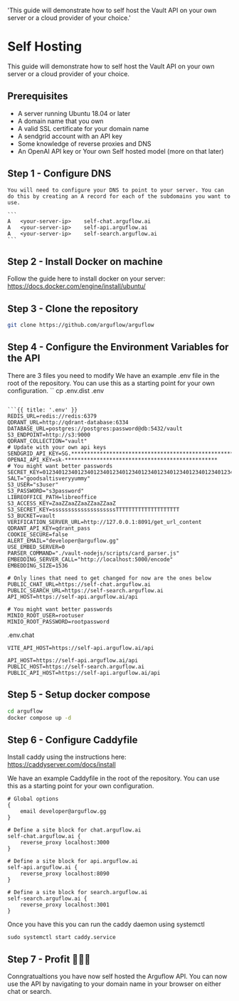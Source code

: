  'This guide will demonstrate how to self host the Vault API on your own server or a cloud provider of your choice.'

# Self Hosting

This guide will demonstrate how to self host the Vault API on your own server or a cloud provider of your choice.

## Prerequisites

- A server running Ubuntu 18.04 or later
- A domain name that you own
- A valid SSL certificate for your domain name
- A sendgrid account with an API key
- Some knowledge of reverse proxies and DNS
- An OpenAI API key or Your own Self hosted model (more on that later)

## Step 1 - Configure DNS

    You will need to configure your DNS to point to your server. You can do this by creating an A record for each of the subdomains you want to use.

    ```
    A	<your-server-ip>	self-chat.arguflow.ai
    A	<your-server-ip>	self-api.arguflow.ai
    A	<your-server-ip>	self-search.arguflow.ai
    ```
## Step 2 - Install Docker on machine

Follow the guide here to install docker on your server: https://docs.docker.com/engine/install/ubuntu/

## Step 3 - Clone the repository


```sh {{ title: 'Shell' }}
git clone https://github.com/arguflow/arguflow
```


## Step 4 - Configure the Environment Variables for the API

There are 3 files you need to modify
We have an example .env file in the root of the repository.
You can use this as a starting point for your own configuration.
``
cp .env.dist .env
```

```{{ title: '.env' }}
REDIS_URL=redis://redis:6379
QDRANT_URL=http://qdrant-database:6334
DATABASE_URL=postgres://postgres:password@db:5432/vault
S3_ENDPOINT=http://s3:9000
QDRANT_COLLECTION="vault"
# Update with your own api keys
SENDGRID_API_KEY=SG.******************************************************************
OPENAI_API_KEY=sk-************************************************
# You might want better passwords
SECRET_KEY=01234012340123401234012340123401234012340123401234012340123401234012340123401234
SALT="goodsaltisveryyummy"
S3_USER="s3user"
S3_PASSWORD="s3password"
LIBREOFFICE_PATH=libreoffice
S3_ACCESS_KEY=ZaaZZaaZZaaZZaaZZaaZ
S3_SECRET_KEY=ssssssssssssssssssssTTTTTTTTTTTTTTTTTTTT
S3_BUCKET=vault
VERIFICATION_SERVER_URL=http://127.0.0.1:8091/get_url_content
QDRANT_API_KEY=qdrant_pass
COOKIE_SECURE=false
ALERT_EMAIL="developer@arguflow.gg"
USE_EMBED_SERVER=0
PARSER_COMMAND="./vault-nodejs/scripts/card_parser.js"
EMBEDDING_SERVER_CALL="http://localhost:5000/encode"
EMBEDDING_SIZE=1536

# Only lines that need to get changed for now are the ones below
PUBLIC_CHAT_URL=https://self-chat.arguflow.ai
PUBLIC_SEARCH_URL=https://self-search.arguflow.ai
API_HOST=https://self-api.arguflow.ai/api

# You might want better passwords
MINIO_ROOT_USER=rootuser
MINIO_ROOT_PASSWORD=rootpassword
```

.env.chat
``` {{ title: '.env.chat' }}
VITE_API_HOST=https://self-api.arguflow.ai/api
```

``` {{ title: '.env.search' }}
API_HOST=https://self-api.arguflow.ai/api
PUBLIC_HOST=https://self-search.arguflow.ai
PUBLIC_API_HOST=https://self-api.arguflow.ai/api
```

## Step 5 - Setup docker compose

```sh {{ title: 'Shell' }}
cd arguflow
docker compose up -d
```

## Step 6 - Configure Caddyfile
Install caddy using the instructions here: https://caddyserver.com/docs/install

We have an example Caddyfile in the root of the repository. You can use this as a starting point for your own configuration.

```/etc/caddy/Caddyfile {{ title: 'Shell' }}
# Global options
{
    email developer@arguflow.gg
}

# Define a site block for chat.arguflow.ai
self-chat.arguflow.ai {
    reverse_proxy localhost:3000
}

# Define a site block for api.arguflow.ai
self-api.arguflow.ai {
    reverse_proxy localhost:8090
}

# Define a site block for search.arguflow.ai
self-search.arguflow.ai {
    reverse_proxy localhost:3001
}
```

Once you have this you can run the caddy daemon using systemctl
```
sudo systemctl start caddy.service
```


## Step 7 - Profit 🦀🦀🦀

Conngratualtions you have now self hosted the Arguflow API. You can now use the API by navigating to your domain name in your browser on either chat or search.
